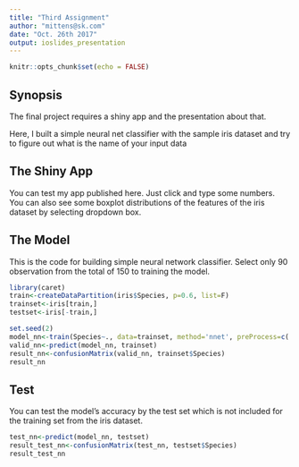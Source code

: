 ```yaml
---
title: "Third Assignment"
author: "mittens@sk.com"
date: "Oct. 26th 2017"
output: ioslides_presentation
---
```

  
  ```r
knitr::opts_chunk$set(echo = FALSE)
```

## Synopsis

  The final project requires a shiny app and the presentation about that.
  
  Here, I built a simple neural net classifier with the sample iris dataset and try to figure out what is the name of your input data

## The Shiny App

  You can test my app published here. <link>
  Just click and type some numbers. You can also see some boxplot distributions of the features of the iris dataset by selecting dropdown box.

## The Model

  This is the code for building simple neural network classifier.
  Select only 90 observation from the total of 150 to training the model.

```r
library(caret)
train<-createDataPartition(iris$Species, p=0.6, list=F)
trainset<-iris[train,]
testset<-iris[-train,]

set.seed(2)
model_nn<-train(Species~., data=trainset, method='nnet', preProcess=c('center','scale'))
valid_nn<-predict(model_nn, trainset)
result_nn<-confusionMatrix(valid_nn, trainset$Species)
result_nn
```


## Test

  You can test the model's accuracy by the test set which is not included for the training set from the iris dataset.

```r

test_nn<-predict(model_nn, testset)
result_test_nn<-confusionMatrix(test_nn, testset$Species)
result_test_nn
```
